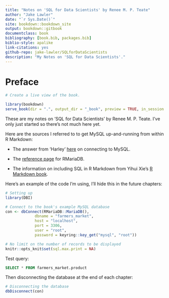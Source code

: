 ```yaml
--- 
title: "Notes on 'SQL for Data Scientists' by Renee M. P. Teate"
author: "Jake Lawler"
date: "`r Sys.Date()`"
site: bookdown::bookdown_site
output: bookdown::gitbook
documentclass: book
bibliography: [book.bib, packages.bib]
biblio-style: apalike
link-citations: yes
github-repo: jake-lawler/SQLforDataScientists
description: "My Notes on 'SQL for Data Scientists'."
---
```


# Preface {-}

```r

# Create a live view of the book.

library(bookdown)
serve_book(dir = ".", output_dir = "_book", preview = TRUE, in_session = TRUE, quiet = FALSE)

```

These are my notes on 'SQL for Data Scientists' by Renee M. P. Teate. I've only just started so there's not much here yet.



Here are the sources I referred to to get MySQL up-and-running from within R Markdown:

* The answer from 'Harley' [here](https://stackoverflow.com/questions/50544230/connecting-to-mysql-from-r) on connecting to MySQL.

* The [reference page](https://rmariadb.r-dbi.org/reference/index.html) for RMariaDB.

* The information on including SQL in R Markdown from Yihui Xie's [R Markdown book](https://bookdown.org/yihui/rmarkdown/language-engines.html#sql).

Here's an example of the code I'm using, I'll hide this in the future chapters:

```r
# Setting up 
library(DBI)

# Connect to the book's example MySQL database
con <- dbConnect(RMariaDB::MariaDB(), 
             dbname = "farmers_market", 
             host = "localhost", 
             port = 3306,
             user = "root",
             password = keyring::key_get("mysql", "root"))

# No limit on the number of records to be displayed
knitr::opts_knit$set(sql.max.print = NA)
```


Test query:

```sql
SELECT * FROM farmers_market.product
```


Then disconnecting the database at the end of each chapter:

```r
# Disconnecting the database
dbDisconnect(con)
```


